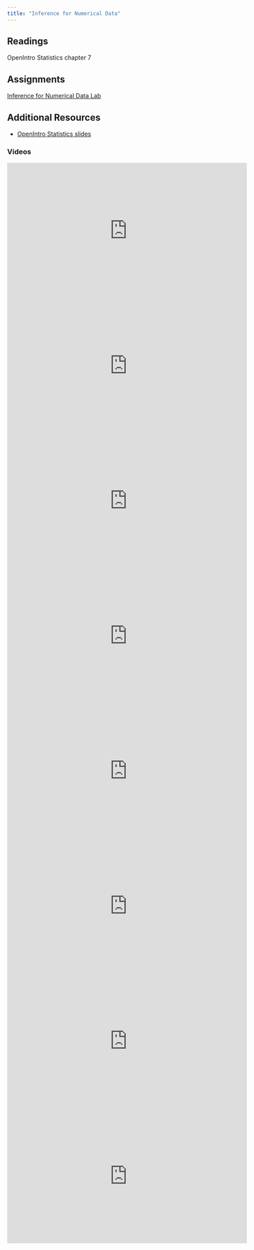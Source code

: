 ```yaml
---
title: "Inference for Numerical Data"
---
```


## Readings

OpenIntro Statistics chapter 7

## Assignments

[Inference for Numerical Data Lab](/assignments/12_Inference_for_Numerical_Data.zip)

## Additional Resources

* [OpenIntro Statistics slides](https://github.com/jbryer/DATA606Fall2020/blob/master/Slides/OpenIntro/chp7.pdf)

### Videos

<iframe width="560" height="315" src="https://www.youtube.com/embed/uVEj2uBJfq0" frameborder="0" allow="accelerometer; autoplay; encrypted-media; gyroscope; picture-in-picture" allowfullscreen></iframe>

<iframe width="560" height="315" src="https://www.youtube.com/embed/RYVIGj1l4xs" frameborder="0" allow="accelerometer; autoplay; encrypted-media; gyroscope; picture-in-picture" allowfullscreen></iframe>

<iframe width="560" height="315" src="https://www.youtube.com/embed/K0QZ9_4w0HU" frameborder="0" allow="accelerometer; autoplay; encrypted-media; gyroscope; picture-in-picture" allowfullscreen></iframe>

<iframe width="560" height="315" src="https://www.youtube.com/embed/emZ24asR2F4" frameborder="0" allow="accelerometer; autoplay; encrypted-media; gyroscope; picture-in-picture" allowfullscreen></iframe>

<iframe width="560" height="315" src="https://www.youtube.com/embed/vnjjhQDedvs" frameborder="0" allow="accelerometer; autoplay; encrypted-media; gyroscope; picture-in-picture" allowfullscreen></iframe>

<iframe width="560" height="315" src="https://www.youtube.com/embed/W36DMVJ4Ibo" frameborder="0" allow="accelerometer; autoplay; encrypted-media; gyroscope; picture-in-picture" allowfullscreen></iframe>

<iframe width="560" height="315" src="https://www.youtube.com/embed/HGFiWMA5OC8" frameborder="0" allow="accelerometer; autoplay; encrypted-media; gyroscope; picture-in-picture" allowfullscreen></iframe>

<iframe width="560" height="315" src="https://www.youtube.com/embed/THG0P3YNbdI" frameborder="0" allow="accelerometer; autoplay; encrypted-media; gyroscope; picture-in-picture" allowfullscreen></iframe>

